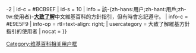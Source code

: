 {{userbox
| border-c = #BCB9EF
| id       = {{#ifeq:{{{rules|}}}|rules|[[WP:RULES|Rules]]|[[WP:方針|方針]]<br />[[WP:指引|指引]]<br />}}<span class="mw-babel-box-level-2">-2</span>
| id-c     = #BCB9EF
| id-s     = 10
| info     = 該-{zh-hans:用户;zh-hant:用戶;zh-tw:使用者}-[[:Category:大致了解維基方針指引的使用者|'''大致了解''']]中文維基百科的方針指引，但有時會忘記遵守。
| info-c   = #E9E5F9
| info-op  = rtl=text-align: right;
| usercategory = 大致了解維基方針指引的使用者
| nocat = {{{nocat|}}}
}}<noinclude>
[[Category:维基百科相关用户框]]
</noinclude>
